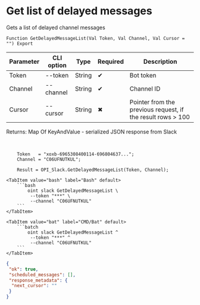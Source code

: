 ﻿---
sidebar_position: 5
description: Get list of delayed messages and other functions to work with Slack in the Open Integration Package, a free open-source integration library for 1C:Enterprise 8, OneScript and CLI
keywords: [1C, 1С, 1С:Enterprise, 1С:Enterprise 8.3, API, Integration, Services, Exchange, OneScript, CLI, Slack]
---


# Get list of delayed messages
 Gets a list of delayed channel messages



`Function GetDelayedMessageList(Val Token, Val Channel, Val Cursor = "") Export`

  | Parameter | CLI option | Type | Required | Description |
  |-|-|-|-|-|
  | Token | --token | String | &#x2714; | Bot token |
  | Channel | --channel | String | &#x2714; | Channel ID |
  | Cursor | --cursor | String | &#x2716; | Pointer from the previous request, if the result rows > 100 |

  
  Returns:  Map Of KeyAndValue - serialized JSON response from Slack

<br/>




```bsl title="1C:Enterprise/OneScript code example"
    Token   = "xoxb-6965308400114-696804637...";
    Channel = "C06UFNUTKUL";

    Result = OPI_Slack.GetDelayedMessageList(Token, Channel);
```
 

 <Tabs>
  
    <TabItem value="bash" label="Bash" default>
        ```bash
            oint slack GetDelayedMessageList \
             --token "***" \
             --channel "C06UFNUTKUL"
        ```
    </TabItem>
  
    <TabItem value="bat" label="CMD/Bat" default>
        ```batch
            oint slack GetDelayedMessageList ^
             --token "***" ^
             --channel "C06UFNUTKUL"
        ```
    </TabItem>
</Tabs>


```json title="Result"
{
 "ok": true,
 "scheduled_messages": [],
 "response_metadata": {
  "next_cursor": ""
 }
}
```
